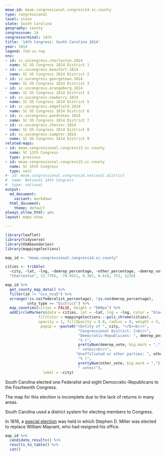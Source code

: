 ```yaml
---
meae-id: meae.congressional.congress14.sc.county
type: congressional
level: state
state: South Carolina
geography: county
congressnum: 14
congressordinal: 14th
title: '14th Congress: South Carolina 1814'
year: 1814
legend: fed-vs-rep
nnv:
- id: sc.uscongress.charleston.1814
  name: SC US Congress 1814 District 1
- id: sc.uscongress.beaufort.1814
  name: SC US Congress 1814 District 2
- id: sc.uscongress.georgetown.1814
  name: SC US Congress 1814 District 3
- id: sc.uscongress.orangeburg.1814
  name: SC US Congress 1814 District 4
- id: sc.uscongress.newberry.1814
  name: SC US Congress 1814 District 5
- id: sc.uscongress.edgefield.1814
  name: SC US Congress 1814 District 6
- id: sc.uscongress.pendleton.1814
  name: SC US Congress 1814 District 7
- id: sc.uscongress.chester.1814
  name: SC US Congress 1814 District 8
- id: sc.uscongress.sumpter.1814
  name: SC US Congress 1814 District 9
related-maps:
- id: meae.congressional.congress13.sc.county
  name: SC 13th Congress
  type: previous
- id: meae.congressional.congress15.sc.county
  name: SC 15th Congress
  type: next
#- id: meae.congressional.congress14.national.district
#  name: National 14th Congress
#  type: national
output:
  md_document:
    variant: markdown
  html_document:
    theme: default
always_allow_html: yes
layout: maps-show

---
```


```r
library(leaflet)
library(tidyverse)
library(USAboundaries)
library(mappingelections)

map_id <- "meae.congressional.congress14.sc.county"

cities <- tribble(
  ~city, ~lat, ~lng, ~demrep_percentage, ~other_percentage, ~demrep_vote, ~other_vote, 
  "Charleston", 32.7765, -79.9311, 0.382, 0.618, 751, 1216)
```

<div class="map">

```r
map_id %>%
  get_county_map_data() %>%
  filter(id != "scs_nca5") %>% 
  arrange(!is.na(federalist_percentage), !is.na(demrep_percentage), 
          cnty_type == "District") %>%
  map_counties(cities = FALSE, height = "600px") %>% 
  addCircleMarkers(data = cities, lat = ~lat, lng = ~lng, color = "black",
               fillColor = mappingelections:::poli_chrome(cities),
               opacity = 1, fillOpacity = 0.8, radius = 8, weight = 3,
                popup = ~paste0("<b>City of ", city, "</b><br/>",
                                 "Congressional District: 1<br/>",
                                 "Democratic-Republicans: ", demrep_percentage * 100,
                                 "% (", 
                                 prettyNum(demrep_vote, big.mark = ","),
                                 " votes)<br/>",
                                "Unaffiliated or other parties: ", other_percentage * 100,
                                 "% (", 
                                 prettyNum(other_vote, big.mark = ","),
                                 " votes)"),
                 label = ~city)
```

</div>

South Carolina elected one Federalist and eight Democratic-Republicans to the Fourteenth Congress.

The map for this election is incomplete due to the lack of returns in many areas.

South Carolina used a district system for electing members to Congress. 

In 1816, a [special election](https://elections.lib.tufts.edu/catalog/tufts:sc.uscongress.camden.special.1816) was held in which Stephen D. Miller was elected to replace William Mayrant, who had resigned his office.

<div class="results-table">

```r
map_id %>%
  candidate_results() %>%
  results_to_table() %>%
  cat()
```

</div>
